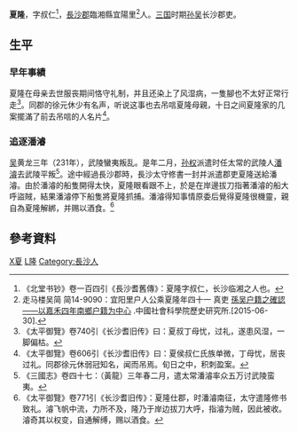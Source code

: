 {{for|以色列總理|阿里埃勒·沙龙}}
'''夏隆'''，字叔仁<ref>《北堂书钞》卷一百四引《長沙耆舊傳》：夏隆字叔仁，长沙临湘之人也。</ref>，[[長沙郡|長沙郡]]臨湘縣宜陽里<ref>走马楼吴简 简14-9090：宜阳里户人公乘夏隆年四十一 真吏 [http://lishisuo.cssn.cn/ddyj/ddyj_zgqhsyjs/201506/t20150630_2055705.shtml 孫吴户籍之確認——以嘉禾四年南鄉户籍为中心] {{Wayback|url=http://lishisuo.cssn.cn/ddyj/ddyj_zgqhsyjs/201506/t20150630_2055705.shtml |date=20170911123906 }}.中國社會科學院歷史研究所.[2015-06-30].</ref>人。[[三国|三国]]时期[[孙吴|孙吴]]长沙郡吏。

==生平==
=== 早年事績 ===
夏隆在母亲去世服丧期间恪守礼制，并且还染上了风湿病，一隻腳也不太好正常行走<ref>《太平御覽》卷740引《长沙耆旧传》曰：夏叔丁母忧，过礼，遂患风湿，一脚偏枯。</ref>。同郡的徐元休少有名声，听说这事也去吊唁夏隆母親，十日之间夏隆家的几案擺滿了前去吊唁的人名片<ref>《太平御覽》卷606引《长沙耆旧传》曰：夏侯叔仁氏族单微，丁母忧，居丧过礼。同郡徐元休弱冠知名，闻而吊焉。旬日之中，积刺盈案。</ref>。
=== 追逐潘濬 ===
[[孫吳|吴]]黄龙三年（231年），武陵蠻夷叛乱。是年二月，[[孙权|孙权]]派遣时任太常的武陵人[[潘濬|潘濬]]去武陵平叛<ref>《三國志》卷四十七：（黃龍）三年春二月，遣太常潘濬率众五万讨武陵蛮夷。</ref>。途中經過長沙郡時，長沙太守修書一封并派遣郡吏夏隆送給潘濬。由於潘濬的船隻開得太快，夏隆眼看跟不上，於是在岸邊拔刀指著潘濬的船大呼盜賊，結果潘濬停下船隻將夏隆抓捕。潘濬得知事情原委后覺得夏隆很機靈，親自為夏隆解綁，并赐以酒食。<ref>《太平御覽》卷771引《长沙耆旧传》：夏隆仕郡，时潘濬南征，太守遣隆修书致礼。濬飞帆中流，力所不及，隆乃于岸边拔刀大呼，指濬为贼，因此被收。濬奇其以权变，自通解缚，赐以酒食。 </ref>

== 參考資料 ==
{{Reflist}}

[[Category:东吴政治人物|X夏]]
[[Category:夏姓|L隆]]
[[Category:長沙人|Category:長沙人]]